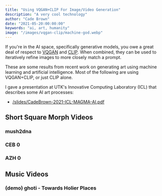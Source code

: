 ```yaml
---
title: "Using VQGAN+CLIP For Image/Video Generation"
description: "A very cool technology"
author: "Cade Brown"
date: "2021-05-20:00:00:00"
keywords: "ai, art, humanity"
image: "/images/vqgan-clip/machine-god.webp"
---
```



If you're in the AI space, specifically generative models, you owe a great deal of respect to [VQGAN](https://compvis.github.io/taming-transformers/) and [CLIP](https://openai.com/research/clip). When combined, they can be used to iteratively refine images to more closely match a prompt.


These are some results from recent work on generating art using machine learning and artificial intelligence. Most of the following are using VQGAN+CLIP, or just CLIP alone.

I gave a presentation at UTK's Innovative Computing Laboratory (ICL) that describes some AI art processes:

  * [/slides/CadeBrown-2021-ICL-MAGMA-AI.pdf](/slides/CadeBrown-2021-ICL-MAGMA-AI.pdf)

## Short Square Morph Videos

### mush2dna

<MyVideo src="https://i.imgur.com/vQYMpGI.mp4" type="video/mp4" caption="Fungus morphing into DNA" />

### CEB 0

<MyVideo src="https://i.imgur.com/DguqciG.mp4" type="video/mp4" caption="My face morphing into polygons" />

### AZH 0

<MyVideo src="https://i.imgur.com/TqdlQMl.mp4" type="video/mp4" caption="My boss undergoing a revelation" />

## Music Videos

### (demo) ghoti - Towards Holier Places

<MyYoutube src="https://www.youtube.com/embed/LQW_X_mHM_k" title="YouTube video player" />




